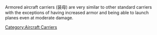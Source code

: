 Armored aircraft carriers (装母)  are very similar to other standard carriers with the exceptions of having increased armor and being able to launch planes even at moderate damage.
[[Category:Aircraft Carriers]]
